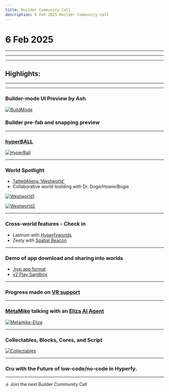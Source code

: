 ```yaml
---
title: Builder Community Call
description: 6 Feb 2025 Builder Community Call
---
```

<script async src="https://platform.twitter.com/widgets.js"></script>



# 6 Feb 2025
<YouTube id="NwHpUX59UA8" />


---
---
---

## Highlights:

---
---


### Builder-mode UI Preview by Ash

[![BuildMode](/assets/buildModeUi.webp)](/assets/buildModeUi.webp)


### Builder pre-fab and snapping preview

<Tweet theme="dark" id="https://x.com/AshConnell/status/1887498661984411973
" />



---




### [hyperBALL](community/projects#hyperball)

[![HyperBall](/assets/hyperball.webp)](/assets/hyperball.webp)


---

### World Spotlight
  - [TattedAliens 'Westworld'](https://tattedalien.club/)
  - Collaborative world-building with Dr. Doge/Howie/Bogie

[![Westworld1](/assets/westworld1.webp)](/assets/westworld1.webp)


[![Westworld2](/assets/westworld2.webp)](/assets/westworld2.webp)

---

### Cross-world features - Check in

  - Lastrum with [Hyperfyworlds](/hosting/providers/#hyperfyworldsxyz)
  - Zesty with [Spatial Beacon](/community/projects/#beacon-by-zesty)

---

### Demo of app download and sharing into worlds
  - <Badge text="New" variant="success" /> [.hyp app format](/docs/hyp-format)
  - [v2 Play Sandbox](https://play.hyperfy.xyz/)

---

### Progress made on [VR support](/guides/webxr)

---

### [MetaMike](/socials/x#metamike) talking with an [Eliza AI Agent](/guides/ai/agents#eliza-agent-builder)

[![Metamike-Eliza](/assets/MetamikeEliza.webp)](/assets/MetamikeEliza.webp)

---

### Collectables, Blocks, Cores, and Script

[![Collectables](/assets/collectables.webp)](/assets/collectables.webp)


---

### Cru with the Future of low-code/no-code in Hyperfy.

<Tweet theme="dark" id="https://x.com/crufro/status/1886224709693350323?t=UKjOu10gHhJEC6Nx0E6LMg" />






---

↓ Join the next Builder Community Call
[<Icon name="discord" color="steelblue" size="2rem" />](https://discord.gg/SzPjsvk5)
